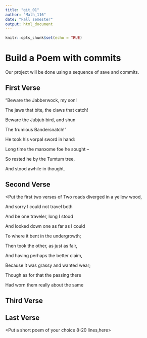 ---
title: "git_01"
author: "Math_116"
date: "Fall semester"
output: html_document
---

```{r setup, include=FALSE}
knitr::opts_chunk$set(echo = TRUE)
```
# Build a Poem with commits
Our project will be done using a sequence of save and commits.

## First Verse 
<Put the first two verses of Jabberwocky by Lewis Carrol in this section>
"Beware the Jabberwock, my son!    
  
The jaws that bite, the claws that catch!  

 Beware the Jubjub bird, and shun  
 
The frumious Bandersnatch!"  

He took his vorpal sword in hand:  

Long time the manxome foe he sought --  
  
So rested he by the Tumtum tree,  

And stood awhile in thought.



## Second Verse
<Put the first two verses of
Two roads diverged in a yellow wood,


And sorry I could not travel both


And be one traveler, long I stood


And looked down one as far as I could


To where it bent in the undergrowth;





Then took the other, as just as fair,


And having perhaps the better claim,


Because it was grassy and wanted wear;


Though as for that the passing there


Had worn them really about the same

## Third Verse
<Put the first two verses of The Walrus and the Carpenter here>

## Last Verse
<Put a short poem of your choice 8-20 lines,here>
